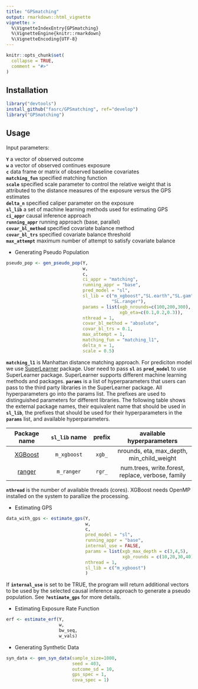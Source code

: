 ```yaml
---
title: "GPSmatching"
output: rmarkdown::html_vignette
vignette: >
  %\VignetteIndexEntry{GPSmatching}
  %\VignetteEngine{knitr::rmarkdown}
  %\VignetteEncoding{UTF-8}
---
```



```r
knitr::opts_chunk$set(
  collapse = TRUE,
  comment = "#>"
)
```

## Installation

```r
library("devtools")
install_github("fasrc/GPSmatching", ref="develop")
library("GPSmatching")
```

## Usage

Input parameters:


**`Y`**  a vector of observed outcome  
**`w`**  a vector of observed continues exposure  
**`c`**  data frame or matrix of observed baseline covariates  
**`matching_fun`**  specified matching function  
**`scale`**  specified scale parameter to control the relative weight that is attributed to the distance measures of the exposure versus the GPS estimates  
**`delta_n`**  specified caliper parameter on the exposure  
**`sl_lib`**  a set of machine learning methods used for estimating GPS  
**`ci_appr`**  causal inference approach   
**`running_appr`**  running approach (base, parallel)  
**`covar_bl_method`**  specified covariate balance method  
**`covar_bl_trs`**  specified covariate balance threshold  
**`max_attempt`**  maximum number of attempt to satisfy covariate balance  

- Generating Pseudo Population

```r
pseudo_pop <- gen_pseudo_pop(Y,
                             w,
                             c,
                             ci_appr = "matching",
                             running_appr = "base",
                             pred_model = "sl",
                             sl_lib = c("m_xgboost","SL.earth","SL.gam",
                                        "SL.ranger"),
                             params = list(xgb_nrounds=c(100,200,300),
                                           xgb_eta=c(0.1,0.2,0.3)),
                             nthread = 1,
                             covar_bl_method = "absolute",
                             covar_bl_trs = 0.1,
                             max_attempt = 1,
                             matching_fun = "matching_l1",
                             delta_n = 1,
                             scale = 0.5)

```
**`matching_l1`** is Manhattan distance matching approach. For prediciton model we use [SuperLearner](https://github.com/ecpolley/SuperLearner) package. 
User need to pass **`sl`** as **`pred_model`** to use SuperLearner package. SuperLearner supports different machine learning methods and packages. 
**`params`** is a list of hyperparameters that users can pass to the third party libraries in the SuperLearner package. 
All hyperparameters go into the params list.  The prefixes are used to distinguished parameters for different libraries. 
The following table shows the external package names, their equivalent name that should be used in **`sl_lib`**, the prefixes that should be used for their
 hyperparameters in the **`params`** list, and available hyperparameters. 

| Package name | `sl_lib` name | prefix| available hyperparameters |
|:------------:|:-------------:|:-----:|:-------------------------:|
| [XGBoost](https://xgboost.readthedocs.io/en/latest/index.html)| `m_xgboost` | `xgb_`|  nrounds, eta, max_depth, min_child_weight |
| [ranger](https://cran.r-project.org/web/packages/ranger/index.html) |`m_ranger`| `rgr_` | num.trees, write.forest, replace, verbose, family |

**`nthread`** is the number of available threads (cores). XGBoost needs OpenMP installed on the system to parallize the processing.

- Estimating GPS

```r
data_with_gps <- estimate_gps(Y,
                              w,
                              c,
                              pred_model = "sl",
                              running_appr = "base",
                              internal_use = FALSE,
                              params = list(xgb_max_depth = c(3,4,5),
                                            xgb_rounds = c(10,20,30,40)),
                              nthread = 1,                                
                              sl_lib = c("m_xgboost")
                              )

```

If **`internal_use`** is set to be TRUE, the program will return additional vectors to be used by the selected causal inference
 approach to generate a pseudo population. See **`?estimate_gps`** for more details. 

- Estimating Exposure Rate Function

```r
erf <- estimate_erf(Y,
                    w,
                    bw_seq,
                    w_vals)
```

- Generating Synthetic Data

```r
syn_data <- gen_syn_data(sample_size=1000,
                         seed = 403,
                         outcome_sd = 10,
                         gps_spec = 1,
                         cova_spec = 1)

```